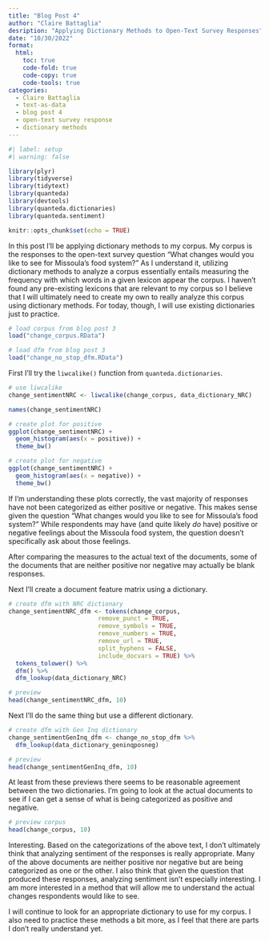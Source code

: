 ```yaml
---
title: "Blog Post 4"
author: "Claire Battaglia"
desription: "Applying Dictionary Methods to Open-Text Survey Responses"
date: "10/30/2022"
format:
  html:
    toc: true
    code-fold: true
    code-copy: true
    code-tools: true
categories:
  - Claire Battaglia
  - text-as-data
  - blog post 4
  - open-text survey response
  - dictionary methods
---
```


```r
#| label: setup
#| warning: false

library(plyr)
library(tidyverse)
library(tidytext)
library(quanteda)
library(devtools)
library(quanteda.dictionaries)
library(quanteda.sentiment)

knitr::opts_chunk$set(echo = TRUE)
```

In this post I'll be applying dictionary methods to my corpus. My corpus is the responses to the open-text survey question "What changes would you like to see for Missoula’s food system?" As I understand it, utilizing dictionary methods to analyze a corpus essentially entails measuring the frequency with which words in a given lexicon appear the corpus. I haven't found any pre-existing lexicons that are relevant to my corpus so I believe that I will ultimately need to create my own to really analyze this corpus using dictionary methods. For today, though, I will use existing dictionaries just to practice.

```r
# load corpus from blog post 3
load("change_corpus.RData")

# load dfm from blog post 3
load("change_no_stop_dfm.RData")
```

First I'll try the `liwcalike()` function from `quanteda.dictionaries`.

```r
# use liwcalike
change_sentimentNRC <- liwcalike(change_corpus, data_dictionary_NRC)

names(change_sentimentNRC)
```

```r
# create plot for positive
ggplot(change_sentimentNRC) +
  geom_histogram(aes(x = positive)) +
  theme_bw()

# create plot for negative
ggplot(change_sentimentNRC) +
  geom_histogram(aes(x = negative)) +
  theme_bw()
```

If I'm understanding these plots correctly, the vast majority of responses have not been categorized as either positive or negative. This makes sense given the question "What changes would you like to see for Missoula’s food system?" While respondents may have (and quite likely *do* have) positive or negative feelings about the Missoula food system, the question doesn't specifically ask about those feelings.

<aside> After comparing the measures to the actual text of the documents, some of the documents that are neither positive nor negative may actually be blank responses. </aside>

Next I'll create a document feature matrix using a dictionary.

```r
# create dfm with NRC dictionary
change_sentimentNRC_dfm <- tokens(change_corpus,
                         remove_punct = TRUE,
                         remove_symbols = TRUE,
                         remove_numbers = TRUE,
                         remove_url = TRUE,
                         split_hyphens = FALSE,
                         include_docvars = TRUE) %>%
  tokens_tolower() %>%
  dfm() %>%
  dfm_lookup(data_dictionary_NRC)

# preview
head(change_sentimentNRC_dfm, 10)
```

Next I'll do the same thing but use a different dictionary.

```r
# create dfm with Gen Inq dictionary
change_sentimentGenInq_dfm <- change_no_stop_dfm %>%
  dfm_lookup(data_dictionary_geninqposneg)

# preview
head(change_sentimentGenInq_dfm, 10)
```

At least from these previews there seems to be reasonable agreement between the two dictionaries. I'm going to look at the actual documents to see if I can get a sense of what is being categorized as positive and negative.

```r
# preview corpus
head(change_corpus, 10)
```

Interesting. Based on the categorizations of the above text, I don't ultimately think that analyzing sentiment of the responses is really appropriate. Many of the above documents are neither positive nor negative but are being categorized as one or the other. I also think that given the question that produced these responses, analyzing sentiment isn't especially interesting. I am more interested in a method that will allow me to understand the actual changes respondents would like to see.

I will continue to look for an appropriate dictionary to use for my corpus. I also need to practice these methods a bit more, as I feel that there are parts I don't really understand yet.






